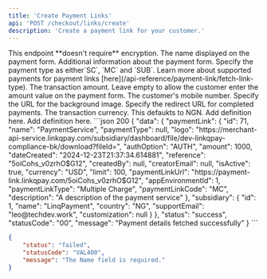 ```yaml
---
title: 'Create Payment Links'
api: 'POST /checkout/links/create'
description: 'Create a payment link for your customer.'
---
```


<Tip>
This endpoint **doesn't require** encryption.
</Tip>

<ParamField body="Name" type="string" required>
  The name displayed on the payment form.
</ParamField>

<ParamField body="Description" type="string" required>
  Additional information about the payment form.
</ParamField>

<ParamField body="PaymentType" type="string" required>
  Specify the payment type as either`SC`, `MC` and `SUB`. Learn more about supported payments for payment links [here](/api-reference/payment-link/fetch-link-type).
</ParamField>

<ParamField body="Amount" type="string">
  The transaction amount. Leave empty to allow the customer enter the amount value on the payment form.
</ParamField>

<ParamField body="Mobile" type="string">
  The customer's mobile number.
</ParamField>

<ParamField body="BackgroundImage" type="string">
  Specify the URL for the background image.
</ParamField>

<ParamField body="Website" type="string">
  Specify the redirect URL for completed payments.
</ParamField>

<ParamField body="Currency" type="string" default="NGN" required>
  The transaction currency. This defaukts to NGN.
</ParamField>

<ParamField body="AuthOption" type="string">
  Add definition here.
</ParamField>

<ParamField body="Limit" type="string">
  Add definition here.
</ParamField>

<ResponseExample>
```json 200
{
    "data": {
        "paymentLink": {
            "id": 71,
            "name": "PaymentService",
            "paymentType": null,
            "logo": "https://merchant-api-service.linkqpay.com/subsidiary/dashboard/file/dev-linkqpay-compliance-bk/download?fileId=",
            "authOption": "AUTH",
            "amount": 1000,
            "dateCreated": "2024-12-23T21:37:34.614881",
            "reference": "5oiCohs_v0zrhO$G12",
            "createdBy": null,
            "creatorEmail": null,
            "isActive": true,
            "currency": "USD",
            "limit": 100,
            "paymentLinkUrl": "https://payment-link.linkqpay.com/5oiCohs_v0zrhO$G12",
            "appEnvironmentId": 1,
            "paymentLinkType": "Multiple Charge",
            "paymentLinkCode": "MC",
            "description": "A description of the payment service"
        },
        "subsidiary": {
            "id": 1,
            "name": "LinqPayment",
            "country": "NG",
            "supportEmail": "leo@techdev.work",
            "customization": null
        }
    },
    "status": "success",
    "statusCode": "00",
    "message": "Payment details fetched successfully"
}
```

```json 400
{
    "status": "failed",
    "statusCode": "VAL400",
    "message": "The Name field is required."
}
```
</ResponseExample>